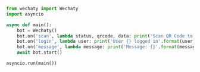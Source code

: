 ```py
from wechaty import Wechaty
import asyncio

async def main():
    bot = Wechaty()
    bot.on('scan', lambda status, qrcode, data: print('Scan QR Code to login: {}\nhttps://wechaty.js.org/qrcode/{}'.format(status, qrcode)))
    bot.on('login', lambda user: print('User {} logged in'.format(user)))
    bot.on('message', lambda message: print('Message: {}'.format(message)))
    await bot.start()

asyncio.run(main())
```
